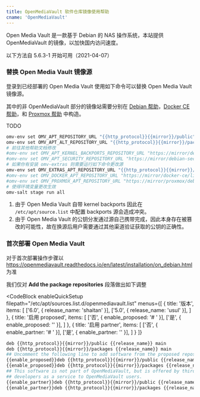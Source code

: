 ```yaml
---
title: OpenMediaVault 软件仓库镜像使用帮助
cname: 'OpenMediaVault'
---
```


Open Media Vault 是一款基于 Debian 的 NAS 操作系统，本站提供 OpenMediaVault 的镜像，以加快国内访问速度。

以下方法自 5.6.3-1 开始可用（2021-04-07）

### 替换 Open Media Vault 镜像源

登录到已经部署的 Open Media Vault 使用如下命令可以替换 Open Media Vault 镜像源。

其中的非 OpenMediaVault 部分的镜像站需要分别在 [Debian 帮助](/debian/)，[Docker CE 帮助](/docker-ce/)，和 [Proxmox 帮助](/proxmox/) 中构造。

TODO

<CodeBlock>

```bash
omv-env set OMV_APT_REPOSITORY_URL "{{http_protocol}}{{mirror}}/public"
omv-env set OMV_APT_ALT_REPOSITORY_URL "{{http_protocol}}{{mirror}}/packages"
# 前往其他帮助文档修改
#omv-env set OMV_APT_KERNEL_BACKPORTS_REPOSITORY_URL "https://mirror/debian"
#omv-env set OMV_APT_SECURITY_REPOSITORY_URL "https://mirror/debian-security"
# 如果你有安装 omv-extras 则需要运行如下命令更改源
omv-env set OMV_EXTRAS_APT_REPOSITORY_URL "{{http_protocol}}{{mirror}}/openmediavault-plugin-developers"
#omv-env set OMV_DOCKER_APT_REPOSITORY_URL "https://mirror/docker-ce/linux/debian"
#omv-env set OMV_PROXMOX_APT_REPOSITORY_URL "https://mirror/proxmox/debian"
# 使得环境变量更改生效
omv-salt stage run all
```

</CodeBlock>

1. 由于 Open Media Vault 自带 kernel backports 因此在 `/etc/apt/source.list` 中配置 backports 源会造成冲突。
2. 由于 Open Media Vault 的公钥分发通过源自己携带完成，因此本身存在被篡改的可能性，故在换源后用户需要通过其他渠道验证获取的公钥的正确性。

### 首次部署 Open Media Vault

对于首次部署操作步骤以 https://openmediavault.readthedocs.io/en/latest/installation/on_debian.html 为准

我们仅对 **Add the package repositories** 段落做出如下调整

<CodeBlock
  enableQuickSetup
  filepath="/etc/apt/sources.list.d/openmediavault.list"
  menus={[
    {
      title: '版本',
      items: [
        ['6.0', { release_name: 'shaitan' }],
        ['5.0', { release_name: 'usul' }],
      ]
    },
    {
      title: '启用 proposed',
      items: [
        ['否', { enable_proposed: '# ' }],
        ['是', { enable_proposed: '' }],
      ]
    },
    {
      title: '启用 partner',
      items: [
        ['否', { enable_partner: '# ' }],
        ['是', { enable_partner: '' }],
      ]
    }
  ]}
>

```bash
deb {{http_protocol}}{{mirror}}/public {{release_name}} main
deb {{http_protocol}}{{mirror}}/packages {{release_name}} main
## Uncomment the following line to add software from the proposed repository.
{{enable_proposed}}deb {{http_protocol}}{{mirror}}/public {{release_name}}-proposed main
{{enable_proposed}}deb {{http_protocol}}{{mirror}}/packages {{release_name}}-proposed main
## This software is not part of OpenMediaVault, but is offered by third-party
## developers as a service to OpenMediaVault users.
{{enable_partner}}deb {{http_protocol}}{{mirror}}/public {{release_name}} partner
{{enable_partner}}deb {{http_protocol}}{{mirror}}/packages {{release_name}} partner
```

</CodeBlock>
